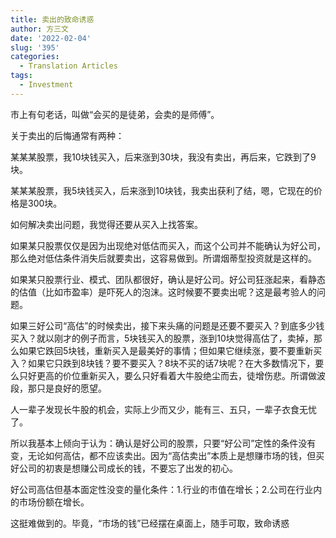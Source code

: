 ```yaml
---
title: 卖出的致命诱惑
author: 方三文
date: '2022-02-04'
slug: '395'
categories:
  - Translation Articles
tags:
  - Investment
---
```


市上有句老话，叫做“会买的是徒弟，会卖的是师傅”。

关于卖出的后悔通常有两种：

某某某股票，我10块钱买入，后来涨到30块，我没有卖出，再后来，它跌到了9块。

某某某股票，我5块钱买入，后来涨到10块钱，我卖出获利了结，嗯，它现在的价格是300块。

如何解决卖出问题，我觉得还要从买入上找答案。

如果某只股票仅仅是因为出现绝对低估而买入，而这个公司并不能确认为好公司，那么绝对低估条件消失后就要卖出，这容易做到。所谓烟蒂型投资就是这样的。

如果某只股票行业、模式、团队都很好，确认是好公司。好公司狂涨起来，看静态的估值（比如市盈率）是吓死人的泡沫。这时候要不要卖出呢？这是最考验人的问题。

如果三好公司“高估”的时候卖出，接下来头痛的问题是还要不要买入？到底多少钱买入？就以刚才的例子而言，5块钱买入的股票，涨到10块觉得高估了，卖掉，那么如果它跌回5块钱，重新买入是最美好的事情；但如果它继续涨，要不要重新买入？如果它只跌到8块钱？要不要买入？8块不买的话7块呢？在大多数情况下，要么只好更高的价位重新买入，要么只好看着大牛股绝尘而去，徒增伤悲。所谓做波段，那只是良好的愿望。

人一辈子发现长牛股的机会，实际上少而又少，能有三、五只，一辈子衣食无忧了。

所以我基本上倾向于认为：确认是好公司的股票，只要“好公司”定性的条件没有变，无论如何高估，都不应该卖出。因为“高估卖出”本质上是想赚市场的钱，但买好公司的初衷是想赚公司成长的钱，不要忘了出发的初心。

好公司高估但基本面定性没变的量化条件：1.行业的市值在增长；2.公司在行业内的市场份额在增长。

这挺难做到的。毕竟，“市场的钱”已经摆在桌面上，随手可取，致命诱惑



